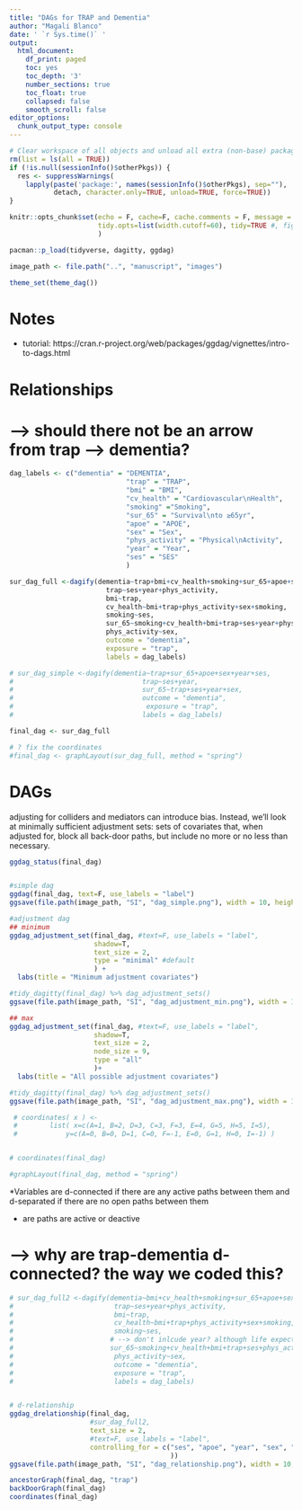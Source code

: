 ```yaml
---
title: "DAGs for TRAP and Dementia"
author: "Magali Blanco"
date: ' `r Sys.time()` '
output:
  html_document:
    df_print: paged
    toc: yes
    toc_depth: '3'
    number_sections: true
    toc_float: true
    collapsed: false
    smooth_scroll: false
editor_options: 
  chunk_output_type: console
---
```


```r
# Clear workspace of all objects and unload all extra (non-base) packages
rm(list = ls(all = TRUE))
if (!is.null(sessionInfo()$otherPkgs)) {
  res <- suppressWarnings(
    lapply(paste('package:', names(sessionInfo()$otherPkgs), sep=""),
           detach, character.only=TRUE, unload=TRUE, force=TRUE))
}

knitr::opts_chunk$set(echo = F, cache=F, cache.comments = F, message = F, warning = F, 
                      tidy.opts=list(width.cutoff=60), tidy=TRUE #, fig.height = 8, fig.width = 8
                      )  

pacman::p_load(tidyverse, dagitty, ggdag)

image_path <- file.path("..", "manuscript", "images")

theme_set(theme_dag())

```

# Notes

* tutorial: https://cran.r-project.org/web/packages/ggdag/vignettes/intro-to-dags.html

# Relationships
 
# --> should there not be an arrow from trap --> dementia? 

```r

dag_labels <- c("dementia" = "DEMENTIA",
                             "trap" = "TRAP",
                             "bmi" = "BMI",
                             "cv_health" = "Cardiovascular\nHealth",
                             "smoking" ="Smoking",
                             "sur_65" = "Survival\nto ≥65yr",
                             "apoe" = "APOE",
                             "sex" = "Sex",
                             "phys_activity" = "Physical\nActivity",
                             "year" = "Year",
                             "ses" = "SES"
                             )

sur_dag_full <-dagify(dementia~trap+bmi+cv_health+smoking+sur_65+apoe+sex+phys_activity+year+ses,
                        trap~ses+year+phys_activity,
                        bmi~trap,
                        cv_health~bmi+trap+phys_activity+sex+smoking,
                        smoking~ses,
                        sur_65~smoking+cv_health+bmi+trap+ses+year+phys_activity+sex,
                        phys_activity~sex,
                        outcome = "dementia",
                        exposure = "trap",
                        labels = dag_labels)

# sur_dag_simple <-dagify(dementia~trap+sur_65+apoe+sex+year+ses,
#                                trap~ses+year,
#                                sur_65~trap+ses+year+sex,
#                                outcome = "dementia",
#                                 exposure = "trap",
#                                labels = dag_labels) 

final_dag <- sur_dag_full

# ? fix the coordinates
#final_dag <- graphLayout(sur_dag_full, method = "spring")

```

# DAGs

adjusting for colliders and mediators can introduce bias. Instead, we’ll look at minimally sufficient adjustment sets: sets of covariates that, when adjusted for, block all back-door paths, but include no more or no less than necessary. 

```r
ggdag_status(final_dag)


#simple dag
ggdag(final_dag, text=F, use_labels = "label")  
ggsave(file.path(image_path, "SI", "dag_simple.png"), width = 10, height = 6)

```

```r
#adjustment dag
## minimum 
ggdag_adjustment_set(final_dag, #text=F, use_labels = "label", 
                     shadow=T,
                     text_size = 2, 
                     type = "minimal" #default
                     ) + 
  labs(title = "Minimum adjustment covariates")

#tidy_dagitty(final_dag) %>% dag_adjustment_sets()
ggsave(file.path(image_path, "SI", "dag_adjustment_min.png"), width = 10, height = 6)

## max
ggdag_adjustment_set(final_dag, #text=F, use_labels = "label", 
                     shadow=T,
                     text_size = 2, 
                     node_size = 9,
                     type = "all"  
                     )+ 
  labs(title = "All possible adjustment covariates")

#tidy_dagitty(final_dag) %>% dag_adjustment_sets()
ggsave(file.path(image_path, "SI", "dag_adjustment_max.png"), width = 10, height = 6)

```

```r
 # coordinates( x ) <-
 #        list( x=c(A=1, B=2, D=3, C=3, F=3, E=4, G=5, H=5, I=5),
 #            y=c(A=0, B=0, D=1, C=0, F=-1, E=0, G=1, H=0, I=-1) )


# coordinates(final_dag)

#graphLayout(final_dag, method = "spring")


```



*Variables are d-connected if there are any active paths between them and d-separated if there are no open paths between them 

* are paths are active or deactive


# --> why are trap-dementia d-connected? the way we coded this?

```r
# sur_dag_full2 <-dagify(dementia~bmi+cv_health+smoking+sur_65+apoe+sex+phys_activity+year+ses,
#                         trap~ses+year+phys_activity,
#                         bmi~trap,
#                         cv_health~bmi+trap+phys_activity+sex+smoking,
#                         smoking~ses,
#                        # --> don't inlcude year? although life expectancy increases over time
#                        sur_65~smoking+cv_health+bmi+trap+ses+phys_activity+sex+year,
#                         phys_activity~sex,
#                         outcome = "dementia",
#                         exposure = "trap",
#                         labels = dag_labels)


# d-relationship
ggdag_drelationship(final_dag,
                    #sur_dag_full2,  
                    text_size = 2,
                    #text=F, use_labels = "label",  
                    controlling_for = c("ses", "apoe", "year", "sex", "sur_65", "phys_activity"
                                        )) 
ggsave(file.path(image_path, "SI", "dag_relationship.png"), width = 10, height = 6)


```



```r
ancestorGraph(final_dag, "trap")
backDoorGraph(final_dag)
coordinates(final_dag)

 ```

